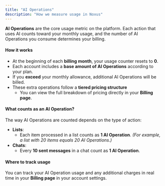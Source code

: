 ```yaml
---
title: "AI Operations"
description: "How we measure usage in Noxus"
---
```


**AI Operations** are the core usage metric on the platform. Each action that uses AI counts toward your monthly usage, and the number of AI Operations you consume determines your billing.

#### **How it works**

- At the beginning of each **billing month**, your usage counter resets to **0**.
- Each account includes a **base amount of AI Operations** according to your plan.
- If you **exceed** your monthly allowance, additional AI Operations will be billed.
- These extra operations follow a **tiered pricing structure** 
  - You can view the full breakdown of pricing directly in your **Billing page**.

#### **What counts as an AI Operation?**

The way AI Operations are counted depends on the type of action:

- **Lists**:
  - Each item processed in a list counts as **1 AI Operation**. _(For example, a list with 20 items equals 20 AI Operations.)_
- **Chats**:
  - Every **10 sent messages** in a chat count as **1 AI Operation**.

#### **Where to track usage**

You can track your AI Operation usage and any additional charges in real time in your **Billing page** in your account settings.